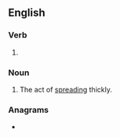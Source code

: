 ==English==

===Verb===
{{head|en|present participle}}

# {{present participle of|slather|lang=en|nocat=1}}

===Noun===
{{en-noun}}

# The act of [[spread]]ing thickly.

===Anagrams===
* {{anagrams|en|a=aeghilnrst|Earthlings|earthlings|heartlings|latherings}}
